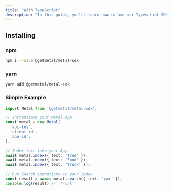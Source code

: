 ```yaml
---
title: "With TypeScript"
description: "In this guide, you'll learn how to use our Typescript SDK to implement Metal into your application. Although, we love TypeScript, you can of course utilize this library in JavaScript."
---
```


## Installing

### npm

```bash
npm i --save @getmetal/metal-sdk
```

### yarn

```bash
yarn add @getmetal/metal-sdk
```

### Simple Example

```TypeScript
import Metal from '@getmetal/metal-sdk';

// Instantiate your Metal App
const metal = new Metal(
  'api-key',
  'client-id',
  'app-id',
);

// Index text into your App
await metal.index({ text: 'Tree' });
await metal.index({ text: 'Food' });
await metal.index({ text: 'Truck' });

// Run Search operations on your index
const result = await metal.search({ text: 'car' });
console.log(result) // 'Truck'
```
